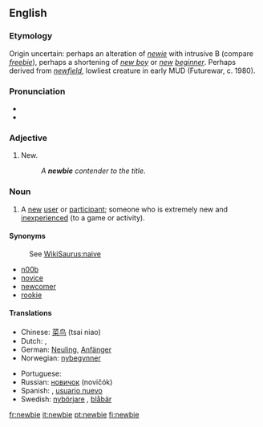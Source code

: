 ==English==

===Etymology===
Origin uncertain: perhaps an alteration of ''[[newie]]'' with intrusive B (compare ''[[freebie]]''), perhaps a shortening of ''[[new boy]]'' or ''[[new]] [[beginner]]''. Perhaps derived from ''[[newfield]]'', lowliest creature in early MUD (Futurewar, c. 1980).

===Pronunciation===
*{{IPA|/ˈnjuːbi/}}
* {{rhymes|uːbi}}

===Adjective===
{{en-adj|-}}

# {{context|slang|internet}} New.
#:''A '''newbie''' contender to the title''.

===Noun===
{{en-noun}}

# {{context|slang|internet}} A [[new]] [[user]] or [[participant]]; someone who is extremely new and [[inexperienced]] (to a game or activity).

====Synonyms====
:See [[WikiSaurus:naive]]
* [[n00b]]
* [[novice]]
* [[newcomer]]
* [[rookie]]

====Translations====
{{trans-top|new (inexperienced) user or participant}}
*Chinese: [[菜鸟]] (tsai niao)
*Dutch: {{t|nl|nieuweling|m}}, {{t|nl|beginneling|m}}
*German: [[Neuling]], [[Anfänger]]
*Norwegian: [[nybegynner]]
{{trans-mid}}
*Portuguese: {{t+|pt|novato}}
*Russian: [[новичок]] (novičók) {{m}}
*Spanish: {{t-|es|novato}}, [[usuario nuevo]] {{m}}
*Swedish: [[nybörjare]] {{c}}, [[blåbär]] {{n}}
{{trans-bottom}}

[[fr:newbie]]
[[it:newbie]]
[[pt:newbie]]
[[fi:newbie]]